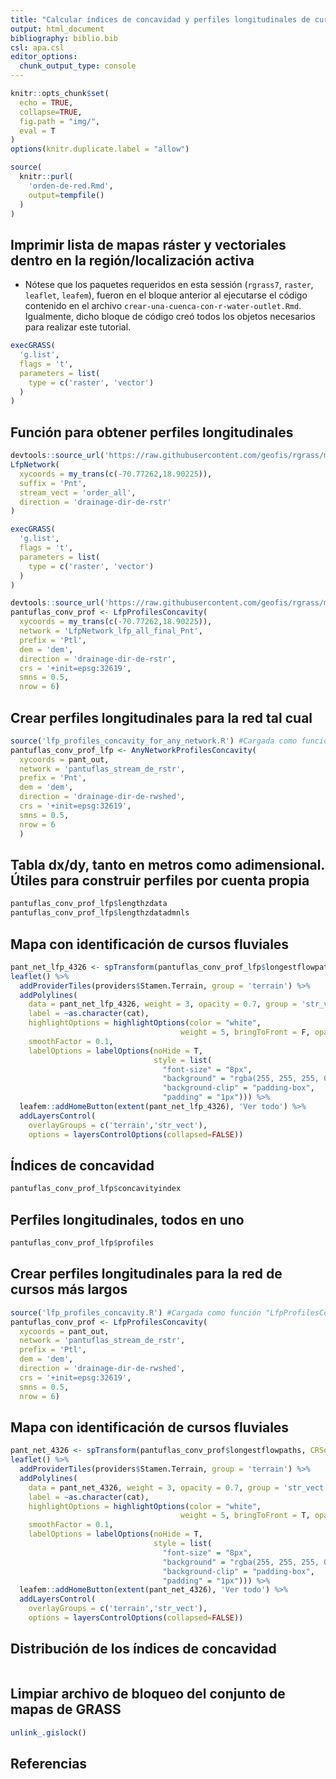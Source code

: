 ```yaml
---
title: "Calcular índices de concavidad y perfiles longitudinales de cursos fluviales"
output: html_document
bibliography: biblio.bib
csl: apa.csl
editor_options: 
  chunk_output_type: console
---
```


```r
knitr::opts_chunk$set(
  echo = TRUE,
  collapse=TRUE,
  fig.path = "img/",
  eval = T
)
options(knitr.duplicate.label = "allow")
```

<!-- Este .md fue generado a partir del .Rmd homónimo. Edítese el .Rmd -->

<!-- ## Retomar región de GRASS GIS creada en pasos previos -->

```r
source(
  knitr::purl(
    'orden-de-red.Rmd',
    output=tempfile()
  )
)
```

## Imprimir lista de mapas ráster y vectoriales dentro en la región/localización activa

* Nótese que los paquetes requeridos en esta sessión (`rgrass7`, `raster`, `leaflet`, `leafem`), fueron en el bloque anterior al ejecutarse el código contenido en el archivo `crear-una-cuenca-con-r-water-outlet.Rmd`. Igualmente, dicho bloque de código creó todos los objetos necesarios para realizar este tutorial.

```r
execGRASS(
  'g.list',
  flags = 't',
  parameters = list(
    type = c('raster', 'vector')
  )
)
```

## Función para obtener perfiles longitudinales

```r
devtools::source_url('https://raw.githubusercontent.com/geofis/rgrass/master/lfp_network.R') #Cargada como función "LfpNetwork"
LfpNetwork(
  xycoords = my_trans(c(-70.77262,18.90225)),
  suffix = 'Pnt',
  stream_vect = 'order_all',
  direction = 'drainage-dir-de-rstr'
)

execGRASS(
  'g.list',
  flags = 't',
  parameters = list(
    type = c('raster', 'vector')
  )
)

devtools::source_url('https://raw.githubusercontent.com/geofis/rgrass/master/lfp_profiles_concavity.R') #Cargada como función "LfpProfilesConcavity"
pantuflas_conv_prof <- LfpProfilesConcavity(
  xycoords = my_trans(c(-70.77262,18.90225)),
  network = 'LfpNetwork_lfp_all_final_Pnt',
  prefix = 'Ptl',
  dem = 'dem',
  direction = 'drainage-dir-de-rstr',
  crs = '+init=epsg:32619',
  smns = 0.5,
  nrow = 6)


```















## Crear perfiles longitudinales para la red tal cual

```r
source('lfp_profiles_concavity_for_any_network.R') #Cargada como función "AnyNetworkProfilesConcavity"
pantuflas_conv_prof_lfp <- AnyNetworkProfilesConcavity(
  xycoords = pant_out,
  network = 'pantuflas_stream_de_rstr',
  prefix = 'Pnt',
  dem = 'dem',
  direction = 'drainage-dir-de-rwshed',
  crs = '+init=epsg:32619',
  smns = 0.5,
  nrow = 6
  )
```

## Tabla dx/dy, tanto en metros como adimensional. Útiles para construir perfiles por cuenta propia

```r
pantuflas_conv_prof_lfp$lengthzdata
pantuflas_conv_prof_lfp$lengthzdatadmnls
```

## Mapa con identificación de cursos fluviales

```r
pant_net_lfp_4326 <- spTransform(pantuflas_conv_prof_lfp$longestflowpaths, CRSobj = CRS("+init=epsg:4326"))
leaflet() %>% 
  addProviderTiles(providers$Stamen.Terrain, group = 'terrain') %>%
  addPolylines(
    data = pant_net_lfp_4326, weight = 3, opacity = 0.7, group = 'str_vect',
    label = ~as.character(cat),
    highlightOptions = highlightOptions(color = "white",
                                      weight = 5, bringToFront = F, opacity = 1),
    smoothFactor = 0.1,
    labelOptions = labelOptions(noHide = T,
                                style = list(
                                  "font-size" = "8px",
                                  "background" = "rgba(255, 255, 255, 0.5)",
                                  "background-clip" = "padding-box",
                                  "padding" = "1px"))) %>% 
  leafem::addHomeButton(extent(pant_net_lfp_4326), 'Ver todo') %>% 
  addLayersControl(
    overlayGroups = c('terrain','str_vect'),
    options = layersControlOptions(collapsed=FALSE))
```

## Índices de concavidad

```r
pantuflas_conv_prof_lfp$concavityindex
```

## Perfiles longitudinales, todos en uno

```r
pantuflas_conv_prof_lfp$profiles
```

## Crear perfiles longitudinales para la red de cursos más largos

```r
source('lfp_profiles_concavity.R') #Cargada como función "LfpProfilesConcavity"
pantuflas_conv_prof <- LfpProfilesConcavity(
  xycoords = pant_out,
  network = 'pantuflas_stream_de_rstr',
  prefix = 'Ptl',
  dem = 'dem',
  direction = 'drainage-dir-de-rwshed',
  crs = '+init=epsg:32619',
  smns = 0.5,
  nrow = 6)
```

## Mapa con identificación de cursos fluviales

```r
pant_net_4326 <- spTransform(pantuflas_conv_prof$longestflowpaths, CRSobj = CRS("+init=epsg:4326"))
leaflet() %>% 
  addProviderTiles(providers$Stamen.Terrain, group = 'terrain') %>%
  addPolylines(
    data = pant_net_4326, weight = 3, opacity = 0.7, group = 'str_vect',
    label = ~as.character(cat),
    highlightOptions = highlightOptions(color = "white",
                                      weight = 5, bringToFront = T, opacity = 1),
    smoothFactor = 0.1,
    labelOptions = labelOptions(noHide = T,
                                style = list(
                                  "font-size" = "8px",
                                  "background" = "rgba(255, 255, 255, 0.5)",
                                  "background-clip" = "padding-box",
                                  "padding" = "1px"))) %>% 
  leafem::addHomeButton(extent(pant_net_4326), 'Ver todo') %>% 
  addLayersControl(
    overlayGroups = c('terrain','str_vect'),
    options = layersControlOptions(collapsed=FALSE))
```







## Distribución de los índices de concavidad

```r

```

## Limpiar archivo de bloqueo del conjunto de mapas de GRASS

```r
unlink_.gislock()
```

## Referencias
